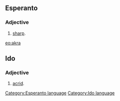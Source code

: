 ==Esperanto==
===Adjective===
# [[sharp]].

[[eo:akra]]
[[Category:Esperanto language]]
{{Universala Vortaro}}

==Ido==
===Adjective===
# [[acrid]].

[[Category:Ido language]]